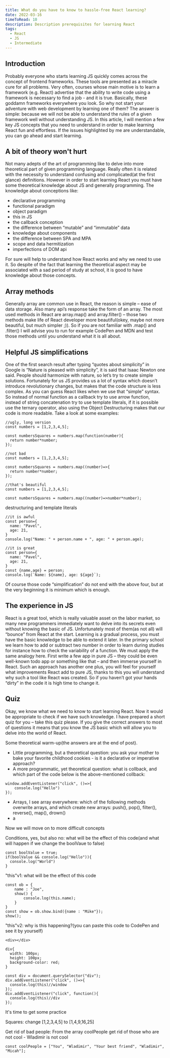 ```yaml
---
title: What do you have to know to hassle-free React learning?
date: 2022-03-16
timeToRead: 10
description: Description prerequisites for learning React
tags:
  - React
  - JS
  - Intermediate
---
```

<article>
  <h2>Introduction</h2>
  <p>Probably everyone who starts learning JS quickly comes across the concept of frontend frameworks. These tools are presented as a miracle cure for all problems. Very often, courses whose main motive is to learn a framework (e.g. React) advertise that the ability to write code using a framework is necessary to find a job - and it is true. Basically, these goddamn frameworks everywhere you look. So why not start your adventure with web development by learning one of them? The answer is simple: because we will not be able to understand the rules of a given framework well without understanding JS. In this article, I will mention a few key JS concepts that you need to understand in order to make learning React fun and effortless. If the issues highlighted by me are understandable, you can go ahead and start learning.</p>
</article>

<article>
  <h2>A bit of theory won't hurt</h2>
  <p>Not many adepts of the art of programming like to delve into more theoretical part of given programming language. Really often it is related with the necessity to understand confusing and complicated(at the first glance) definitions. However in order to start learning React you must have some theoretical knowledge about JS and generally programming. The knowledge about conceptions like:</p>

  <ul>
    <li>declarative programming</li>
    <li>functional paradigm</li>
    <li>object paradigm</li>
    <li>this in JS</li>
    <li>the callback conception</li>
    <li>the difference between “mutable” and “immutable” data</li>
    <li>knowledge about components</li>
    <li>the difference between SPA and MPA</li>
    <li>scope and data hermitization</li>
    <li>imperfections of DOM api</li>
  </ul>

  <p>For sure will help to understand how React works and why we need to use it. So despite of the fact that learning the theoretical aspect may be associated with a sad period of study at school, it is good to have knowledge about those concepts.</p>
</article>

<article>
  <h2>Array methods</h2>
  <p>Generally array are common use in React, the reason is simple – ease of data storage. Also many api’s response take the form of an array. The most used methods in React are array.map() and array.filter() – those two methods make life of React developer more beautiful(okey, maybe not more beautiful, but much simpler ;)). So if you are not familiar with .map() and .filter() I will advise you to run for example CodePen and MDN and test those methods until you understand what it is all about.</p>
</article>

<article>
  <h2>Helpful JS simplifications</h2>
  <p>One of the first search result after typing “quotes about simplicity” in Google is “Nature is pleased with simplicity”, it is said that Isaac Newton one said. People should harmonize with nature, so let’s try to create simple solutions. Fortunately for us JS provides us a lot of syntax which doesn’t introduce revolutionary changes, but makes that the code structure is less complex. As you can guess React likes when we use that “simple” syntax. So instead of normal function as a callback try to use arrow function, instead of string concatenation try to use template literals, if it is possible use the ternary operator, also using the Object Destructuring makes that our code is more readable. Take a look at some examples:</p>

```js:title=example-1
//ugly, long version
const numbers = [1,2,3,4,5];

const numbersSquares = numbers.map(function(number){
  return number*number;
});
```

```js:title=example-2
//not bad
const numbers = [1,2,3,4,5];

const numbersSquares = numbers.map((number)=>{
  return number*number;
});
```

```js:title=example-3
//that's beautiful
const numbers = [1,2,3,4,5];

const numbersSquares = numbers.map((number)=>number*number);
```

<p>destructuring and template literals</p>

```js:title=example-4
//it is awful
const person={
  name: "Pavel",
  age: 21,
}
console.log("Name: " + person.name + ", age: " + person.age);
```

```js:title=example-5
//it is great
const person={
  name: "Pavel",
  age: 21,
}
const {name,age} = person;
console.log(`Name: ${name}, age: ${age}`);
```

<p>Of course those code “simplification” do not end with the above four, but at the very beginning it is minimum which is enough.</p>
</article>

<article>
  <h2>The experience in JS</h2>
  <p>
  React is a great tool, which is really valuable asset on the labor market, so many new programmers immediately want to delve into its secrets even without knowing the basic of JS. Unfortunately most of them(as not all) will “bounce” from React at the start. Learning is a gradual process, you must have the basic knowledge to be able to extend it later. In the primary school we learn how to add or subtract two number in order to learn during studies for instance how to check the variability of  a function. We must apply the same analogy here. First write a few app in pure JS – they could be even well-known todo app or something like that – and then immerse yourself in React. Such an approach has another one plus, you will feel for yourself what improvements React add to pure JS, thanks to this you will understand why such a tool like React was created. So if you haven’t got your hands “dirty” in the code it is high time to change it.
  </p>
</article>

<article>
  <h2>Quiz</h2>
  <p>Okay, we know what we need to know to start learning React. Now it would be appropriate to check if we have such knowledge. I have prepared a short quiz for you – take this quiz please. If you give the correct answers to most of questions it means that you know the JS basic which will allow you to delve into the world of React.</p>

  <p>Some theoretical warm-up(the answers are at the end of post).</p>
  <ul>
    <li>Little programming, but a theoretical question: you ask your mother to bake your favorite childhood cookies - is it a declarative or imperative approach?</li>
    <li>A more programmatic, yet theoretical question: what is collback, and which part of the code below is the above-mentioned collback:
    </li>
  </ul>

```js:title=example-1
window.addEventListener("click", ()=>{
	console.log("Hello")
});

```
  <ul>
    <li>Arrays, I see array everywhere: which of the following methods overwrite arrays, and which create new arrays: push(), pop(), filter(), reverse(), map(), drown()</li>
    <li>a</li>
  </ul>

  <p>Now we will move on to more difficult concepts</p>

  <p>Conditions, yes, but also no: what will be the effect of this code(and what will happen if we change the boolVaue to false)</p>

```js:title=example-2
const boolValue = true;
if(boolValue && console.log("Hello")){
  console.log("World")
}

```

  <p>"this"v1: what will be the effect of this code</p>

```js:title=example-3
const ob = {
    name : "Joe",
    show() {
        console.log(this.name);
    }
}
const show = ob.show.bind({name : "Mike"});
show();

```

  <p>"this"v2: why is this happening?(you can paste this code to CodePen and see it by yourself)</p>

```html:title=example-4
<div></div>

```

```css:title=example-4
div{
  width: 100px;
  height: 100px;
  background-color: red;
}

```

```js:title=example-4
const div = document.querySelector("div");
div.addEventListener("click", ()=>{
  console.log(this)//window
});
div.addEventListener("click", function(){
  console.log(this)//div
});

```

<p>It's time to get some practice</p>

<p>Squares: change [1,2,3,4,5] to [1,4,9,16,25]</p>

<p>Get rid of bad people: From the array coolPeople get rid of those who are not cool - Wladimir is not cool</p>

```js:title=example-4
const coolPeople = ["You", "Wladimir", "Your best friend", "Wladimir", "Micah"];

```
</article>